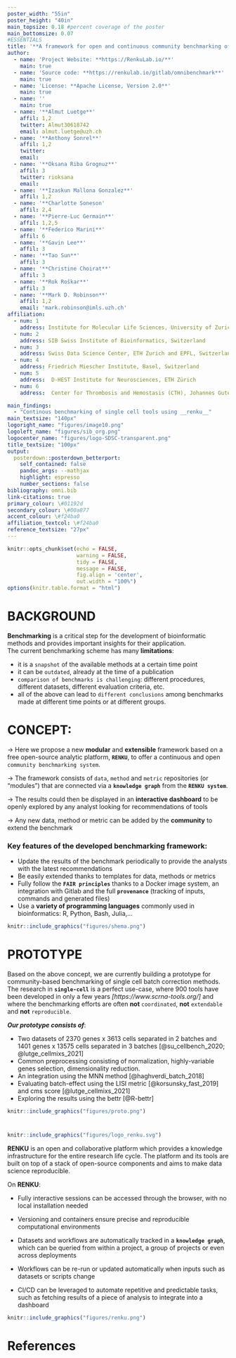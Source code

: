```yaml
---
poster_width: "55in"
poster_height: "40in"
main_topsize: 0.18 #percent coverage of the poster
main_bottomsize: 0.07
#ESSENTIALS
title: '**A framework for open and continuous community benchmarking of bioinformatic tools**'
author:
  - name: 'Project Website: **https://RenkuLab.io/**'
    main: true
  - name: 'Source code: **https://renkulab.io/gitlab/omnibenchmark**'
    main: true
  - name: 'License: **Apache License, Version 2.0**'
    main: true
  - name: ''
    main: true
  - name: '**Almut Luetge**'
    affil: 1,2
    twitter: Almut30618742 
    email: almut.luetge@uzh.ch
  - name: '**Anthony Sonrel**'
    affil: 1,2
    twitter:  
    email: 
  - name: '**Oksana Riba Grognuz**'
    affil: 3
    twitter: rioksana
    email: 
  - name: '**Izaskun Mallona Gonzalez**'
    affil: 1,2
  - name: '**Charlotte Soneson'
    affil: 2,4
  - name: '**Pierre-Luc Germain**'
    affil: 1,2,5
  - name: '**Federico Marini**'
    affil: 6
  - name: '**Gavin Lee**'
    affil: 3
  - name: '**Tao Sun**'
    affil: 3
  - name: '**Christine Choirat**'
    affil: 3
  - name: '**Rok Roškar**'
    affil: 3
  - name: '**Mark D. Robinson**'
    affil: 1,2
    email: 'mark.robinson@imls.uzh.ch'
affiliation:
  - num: 1
    address: Institute for Molecular Life Sciences, University of Zurich, Switzerland
  - num: 2
    address: SIB Swiss Institute of Bioinformatics, Switzerland
  - num: 3
    address: Swiss Data Science Center, ETH Zurich and EPFL, Switzerland
  - num: 4
    address: Friedrich Miescher Institute, Basel, Switzerland
  - num: 5
    address:  D-HEST Institute for Neurosciences, ETH Zürich
  - num: 6
    address:  Center for Thrombosis and Hemostasis (CTH), Johannes Gutenberg University Mainz

main_findings:
  - "Continous benchmarking of single cell tools using __renku__"
main_textsize: "140px"
logoright_name: "figures/image10.png"
logoleft_name: "figures/sib_org.png"
logocenter_name: "figures/logo-SDSC-transparent.png"
title_textsize: "100px"
output: 
  posterdown::posterdown_betterport:
    self_contained: false
    pandoc_args: --mathjax
    highlight: espresso
    number_sections: false
bibliography: omni.bib
link-citations: true
primary_colour: \#01192d 
secondary_colour: \#00a877
accent_colour: \#f24ba0
affiliation_textcol: \#f24ba0
reference_textsize: "27px"
---
```

<style>
#main-img-left {
 width: 6%;
}
#main-img-center {
 width: 10%;
}
#main-img-right {
 width: 8%;
}
</style>


```r
knitr::opts_chunk$set(echo = FALSE,
                      warning = FALSE,
                      tidy = FALSE,
                      message = FALSE,
                      fig.align = 'center',
                      out.width = "100%")
options(knitr.table.format = "html") 
```
  
#
#

# BACKGROUND

**Benchmarking** is a critical step for the development of bioinformatic methods and provides important insights for their application.  
The current benchmarking scheme has many **limitations**:

+ it is a `snapshot` of the available methods at a certain time point
+ it can be `outdated`, already at the time of a publication
+ `comparison of benchmarks is challenging`: different procedures, different datasets, different evaluation criteria, etc.
+ all of the above can lead to `different conclusions` among benchmarks made at different time points or at different groups.

#
#  
  
# CONCEPT: 

→ Here we propose a new **modular** and **extensible** framework based on a free open-source analytic platform, **`RENKU`**, to offer a continuous and open `community benchmarking system`.

→ The framework consists of `data`, `method` and `metric` repositories (or “modules”) that are connected via a **`knowledge graph`** from the **`RENKU system`**. 

→ The results could then be displayed in an **interactive dashboard** to be openly explored by any analyst looking for recommendations of tools

→ Any new data, method or metric can be added by the **community** to extend the benchmark


### Key features of the developed benchmarking framework: 

+ Update the results of the benchmark periodically to provide the analysts with the latest recommendations
+ Be easily extended thanks to templates for data, methods or metrics
+ Fully follow the **`FAIR principles`** thanks to a Docker image system, an integration with Gitlab and the full **`provenance`** (tracking of inputs, commands and generated files)
+ Use a **variety of programming languages** commonly used in bioinformatics: R, Python, Bash, Julia,...

```r
knitr::include_graphics("figures/shema.png")
``` 

#
#

# PROTOTYPE 

Based on the above concept, we are currently building a prototype for community-based benchmarking of single cell batch correction methods. 
The research in **`single-cell`** is a perfect use-case, where 900 tools have been developed in only a few years *[https://www.scrna-tools.org/]* and where the benchmarking efforts are often **not** `coordinated`, **not** `extendable` and **not** `reproducible`.

**_Our prototype consists of_**:

+ Two datasets of 2370 genes x 3613 cells separated in 2 batches  and 1401 genes x 13575 cells separated in 3 batches [@su_cellbench_2020; @lutge_cellmixs_2021]
+ Common preprocessing consisting of normalization, highly-variable genes selection, dimensionality reduction. 
+ An integration using the MNN method [@haghverdi_batch_2018]
+ Evaluating batch-effect using the LISI metric [@korsunsky_fast_2019] and cms score [@lutge_cellmixs_2021]
+ Exploring the results using the bettr [@R-bettr]

```r
knitr::include_graphics("figures/proto.png")
``` 


#
#

```r
knitr::include_graphics("figures/logo_renku.svg")
``` 

**RENKU** is an open and collaborative platform which provides a knowledge infrastructure for the entire research life cycle. The platform and its tools are built on top of a stack of open-source components and aims to make data science reproducible. 

On **RENKU**:

+ Fully interactive sessions can be accessed through the browser, with no local installation needed

+ Versioning and containers ensure precise and reproducible computational environments

+ Datasets and workflows are automatically tracked in a **`knowledge graph`**, which can be queried from within a project, a group of projects or even across deployments

+ Workflows can be re-run or updated automatically when inputs such as datasets or scripts change 

+ CI/CD can be leveraged to automate repetitive and predictable tasks, such as fetching results of a piece of analysis to integrate into a dashboard


```r
knitr::include_graphics("figures/renku.png")
``` 

# References
